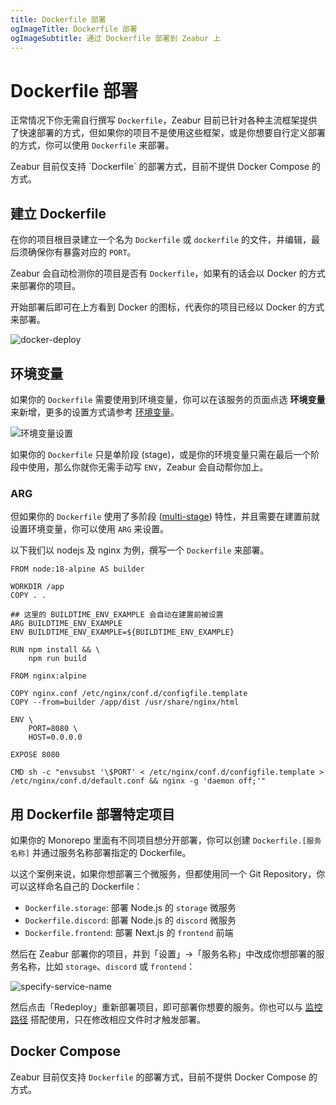 ```yaml
---
title: Dockerfile 部署
ogImageTitle: Dockerfile 部署
ogImageSubtitle: 通过 Dockerfile 部署到 Zeabur 上
---
```



# Dockerfile 部署

正常情况下你无需自行撰写 `Dockerfile`，Zeabur 目前已针对各种主流框架提供了快速部署的方式，但如果你的项目不是使用这些框架，或是你想要自行定义部署的方式，你可以使用 `Dockerfile` 来部署。

<Callout type="warning">
  Zeabur 目前仅支持 `Dockerfile` 的部署方式，目前不提供 Docker Compose 的方式。
</Callout>

## 建立 Dockerfile

在你的项目根目录建立一个名为 `Dockerfile` 或 `dockerfile` 的文件，并编辑，最后须确保你有暴露对应的 `PORT`。

Zeabur 会自动检测你的项目是否有 `Dockerfile`，如果有的话会以 Docker 的方式来部署你的项目。

<Callout type="info">
  开始部署后即可在上方看到 Docker 的图标，代表你的项目已经以 Docker 的方式来部署。
</Callout>

![docker-deploy](/deploy/dockerfile/docker-deploy.png)

## 环境变量

如果你的 `Dockerfile` 需要使用到环境变量，你可以在该服务的页面点选 **环境变量** 来新增，更多的设置方式请参考 [环境变量](/zh-CN/environment/variables)。

![环境变量设置](/environment/add-variables.png)

如果你的 `Dockerfile` 只是单阶段 (stage)，或是你的环境变量只需在最后一个阶段中使用，那么你就你无需手动写 `ENV`，Zeabur 会自动帮你加上。

### ARG

但如果你的 `Dockerfile` 使用了多阶段 ([multi-stage](https://docs.docker.com/build/building/multi-stage/)) 特性，并且需要在建置前就设置环境变量，你可以使用 `ARG` 来设置。

以下我们以 nodejs 及 nginx 为例，撰写一个 `Dockerfile` 来部署。

```docker {7-8} copy
FROM node:18-alpine AS builder

WORKDIR /app
COPY . .

## 这里的 BUILDTIME_ENV_EXAMPLE 会自动在建置前被设置
ARG BUILDTIME_ENV_EXAMPLE
ENV BUILDTIME_ENV_EXAMPLE=${BUILDTIME_ENV_EXAMPLE}

RUN npm install && \
    npm run build

FROM nginx:alpine

COPY nginx.conf /etc/nginx/conf.d/configfile.template
COPY --from=builder /app/dist /usr/share/nginx/html

ENV \
    PORT=8080 \
    HOST=0.0.0.0

EXPOSE 8080

CMD sh -c "envsubst '\$PORT' < /etc/nginx/conf.d/configfile.template > /etc/nginx/conf.d/default.conf && nginx -g 'daemon off;'"
```

## 用 Dockerfile 部署特定项目

如果你的 Monorepo 里面有不同项目想分开部署，你可以创建 `Dockerfile.[服务名称]` 并通过服务名称部署指定的 Dockerfile。

以这个案例来说，如果你想部署三个微服务，但都使用同一个 Git Repository，你可以这样命名自己的 Dockerfile：

- `Dockerfile.storage`: 部署 Node.js 的 `storage` 微服务
- `Dockerfile.discord`: 部署 Node.js 的 `discord` 微服务
- `Dockerfile.frontend`: 部署 Next.js 的 `frontend` 前端

然后在 Zeabur 部署你的项目，并到「设置」→「服务名称」中改成你想部署的服务名称，比如 `storage`、`discord` 或 `frontend`：

![specify-service-name](/deploy/dockerfile/specify-service-name.png)

然后点击「Redeploy」重新部署项目，即可部署你想要的服务。你也可以与 [监控路径](./watch-paths) 搭配使用，只在修改相应文件时才触发部署。

## Docker Compose

Zeabur 目前仅支持 `Dockerfile` 的部署方式，目前不提供 Docker Compose 的方式。
